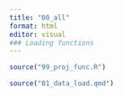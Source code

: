 ```yaml
---
title: "00_all"
format: html
editor: visual
### Loading functions
---
```

```r
source("99_proj_func.R")
```

```r
source("01_data_load.qmd")
```

